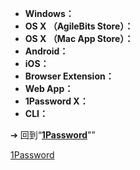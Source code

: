* '''Windows：''' {{LSR
| article= 1Password
| latest release version  = 7.6.785
| latest release date     = {{Start date and age|2020|10|06}}<ref>{{cite web | url = https://app-updates.agilebits.com/product_history/OPW6 | title = 1Password for Windows Release Notes | date = | accessdate = }}</ref>
}}<br/>
* '''OS X （AgileBits Store）：''' {{LSR
| article= 1Password
| latest release version  = 7.7
| latest release date     = {{Start date and age|2020|11|16}}<ref name="OX ver.">{{cite web | url = https://app-updates.agilebits.com/product_history/OPM7 | title = 1Password for Mac Release Notes | date = | accessdate = }}</ref>
}}<br/>
* '''OS X （Mac App Store）：''' {{LSR
| article= 1Password
| latest release version  = 7.7
| latest release date     = {{Start date and age|2020|11|16}}<ref name="OX ver."/>
}}<br/>
* '''Android：''' {{LSR
| article= 1Password
| latest release version  = 7.7.2
| latest release date     = {{Start date and age|2020|11|12}}<ref>{{cite web | url = https://app-updates.agilebits.com/product_history/OPA4 | title = 1Password for Android Release Notes | date = | accessdate = }}</ref>
}}<br/>
* '''iOS：''' {{LSR
| article= 1Password
| latest release version  = 7.7
| latest release date     = {{Start date and age|2020|10|06}}<ref>{{cite web | url = https://itunes.apple.com/us/app/1password-password-manager/id568903335 | title = 1Password - Password Manager and Secure Wallet | date = | accessdate = }}</ref>
}}<br/>
* '''Browser Extension：''' {{LSR
| article= 1Password
| latest release version  = 4.7.5
| latest release date     = {{Start date and age|2019|06|25}}<ref>{{cite web | url = https://app-updates.agilebits.com/product_history/OPX4 | title = 1Password Browser Extension Release Notes | date = | accessdate = }}</ref>
}}<br/>
* '''Web App：''' {{LSR
| article= 1Password
| latest release version  = 947
| latest release date     = {{Start date and age|2021|01|11}}<ref>{{cite web | url = https://app-updates.agilebits.com/product_history/B5 | title = 1Password Web App Release Notes | date = | accessdate = }}</ref>
}}<br/>
* '''1Password X：''' {{LSR
| article= 1Password
| latest release version  = 1.22.3
| latest release date     = {{Start date and age|2020|11|12}}<ref>{{cite web | url = https://app-updates.agilebits.com/product_history/B5X | title = 1Password X Release Notes | date = | accessdate = }}</ref>
}}<br/>
* '''CLI：''' {{LSR
| article= 1Password
| latest release version  = 1.8.0
| latest release date     = {{Start date and age|2020|10|22}}<ref>{{cite web | url = https://app-updates.agilebits.com/product_history/CLI | title = 1Password CLI Release Notes | date = | accessdate = }}</ref>
}}<br/>


<noinclude>

➔ 回到“'''[[1Password]]'''"”

{{Template reference list}}

[[Category:最新稳定版模板|1Password]]

</noinclude>